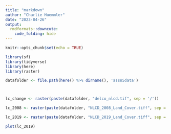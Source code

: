 ```yaml
---
title: "markdown"
author: "Charlie Huemmler"
date: "2023-04-26"
output: 
  rmdformats::downcute:
    code_folding: hide
---
```



```r
knitr::opts_chunk$set(echo = TRUE)

library(sf)
library(tidyverse)
library(here)
library(raster)
```

```r

datafolder <- file.path(here() %>% dirname(), 'assn5data')



lc_change <- raster(paste(datafolder, "delco_nlcd.tif", sep = '/'))

lc_2008 <- raster(paste(datafolder, "NLCD_2008_Land_Cover.tiff", sep = '/'))

lc_2019 <- raster(paste(datafolder, "NLCD_2019_Land_Cover.tiff", sep = '/'))
```

```r
plot(lc_2019)
```



